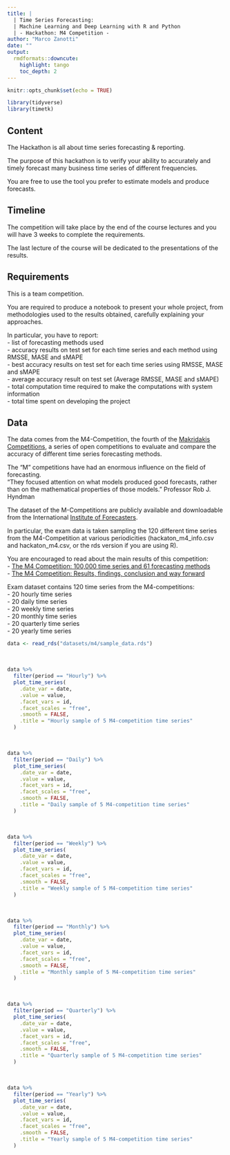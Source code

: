 ```yaml
---
title: | 
  | Time Series Forecasting:  
  | Machine Learning and Deep Learning with R and Python
  | - Hackathon: M4 Competition -
author: "Marco Zanotti"
date: ""
output: 
  rmdformats::downcute:
    highlight: tango
    toc_depth: 2
---
```


```r
knitr::opts_chunk$set(echo = TRUE)

library(tidyverse)
library(timetk)
```

## Content

The Hackathon is all about time series forecasting & reporting.    

The purpose of this hackathon is to verify your ability to accurately and timely
forecast many business time series of different frequencies. 

You are free to use the tool you prefer to estimate models and produce forecasts.  


## Timeline

The competition will take place by the end of the course lectures and you
will have 3 weeks to complete the requirements.  

The last lecture of the course will be dedicated to the presentations of the 
results.  


## Requirements

This is a team competition. 

You are required to produce a notebook to present your whole project, from
methodologies used to the results obtained, carefully explaining your
approaches.  

In particular, you have to report:  
- list of forecasting methods used  
- accuracy results on test set for each time series and each method using RMSSE, MASE and sMAPE  
- best accuracy results on test set for each time series using RMSSE, MASE and sMAPE    
- average accuracy result on test set (Average RMSSE, MASE and sMAPE)   
- total computation time required to make the computations with system information  
- total time spent on developing the project  


## Data

The data comes from the M4-Competition, the fourth of the 
[Makridakis Competitions](https://en.wikipedia.org/wiki/Makridakis_Competitions),
a series of open competitions to evaluate and compare the accuracy of different 
time series forecasting methods.  

The "M" competitions have had an enormous influence on the field of forecasting.  
"They focused attention on what models produced good forecasts, rather than on 
the mathematical properties of those models." Professor Rob J. Hyndman

The dataset of the M-Competitions are publicly available and downloadable from
the International [Institute of Forecasters](https://forecasters.org/resources/time-series-data/).  

In particular, the exam data is taken sampling the 120 different time series 
from the M4-Competition at various periodicities (hackaton_m4_info.csv and hackaton_m4.csv, 
or the rds version if you are using R).      

You are encouraged to read about the main results of this competition:  
- [The M4 Competition: 100,000 time series and 61 forecasting methods](https://www.sciencedirect.com/science/article/pii/S0169207019301128?via%3Dihub)  
- [The M4 Competition: Results, findings, conclusion and way forward](https://www.sciencedirect.com/science/article/abs/pii/S0169207018300785?via%3Dihub)  

Exam dataset contains 120 time series from the M4-competitions:  
- 20 hourly time series     
- 20 daily time series     
- 20 weekly time series    
- 20 monthly time series   
- 20 quarterly time series   
- 20 yearly time series  

```r
data <- read_rds("datasets/m4/sample_data.rds")
```

&nbsp;  

```r
data %>% 
  filter(period == "Hourly") %>% 
  plot_time_series(
    .date_var = date, 
    .value = value, 
    .facet_vars = id, 
    .facet_scales = "free", 
    .smooth = FALSE,
    .title = "Hourly sample of 5 M4-competition time series"
  )
```

&nbsp;  

```r
data %>% 
  filter(period == "Daily") %>% 
  plot_time_series(
    .date_var = date, 
    .value = value, 
    .facet_vars = id, 
    .facet_scales = "free", 
    .smooth = FALSE,
    .title = "Daily sample of 5 M4-competition time series"
  )
```

&nbsp;  

```r
data %>% 
  filter(period == "Weekly") %>% 
  plot_time_series(
    .date_var = date, 
    .value = value, 
    .facet_vars = id, 
    .facet_scales = "free", 
    .smooth = FALSE,
    .title = "Weekly sample of 5 M4-competition time series"
  )
```

&nbsp;  

```r
data %>% 
  filter(period == "Monthly") %>% 
  plot_time_series(
    .date_var = date, 
    .value = value, 
    .facet_vars = id, 
    .facet_scales = "free", 
    .smooth = FALSE,
    .title = "Monthly sample of 5 M4-competition time series"
  )
```

&nbsp;  

```r
data %>% 
  filter(period == "Quarterly") %>% 
  plot_time_series(
    .date_var = date, 
    .value = value, 
    .facet_vars = id, 
    .facet_scales = "free", 
    .smooth = FALSE,
    .title = "Quarterly sample of 5 M4-competition time series"
  )
```

&nbsp;  

```r
data %>% 
  filter(period == "Yearly") %>% 
  plot_time_series(
    .date_var = date, 
    .value = value, 
    .facet_vars = id, 
    .facet_scales = "free", 
    .smooth = FALSE,
    .title = "Yearly sample of 5 M4-competition time series"
  )
```
